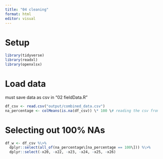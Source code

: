 ```yaml
---
title: "04 cleaning"
format: html
editor: visual
---
```


# Setup
```r
library(tidyverse) 
library(readxl) 
library(openxlsx)
```


# Load data
must save data as csv in "02 fieldData.R" 
```r
df_csv <- read.csv("output/combined_data.csv")
na_percentage <- colMeans(is.na(df_csv)) \* 100 \# reading the csv from xlsx will change most values to logical
```

# Selecting out 100% NAs

```r
df_w <- df_csv %\>% 
  dplyr::select(all_of(na_percentage\[na_percentage == 100\])) %\>% 
  dplyr::select(-x20, -x22, -x23, -x24, -x25, -x26)
```

